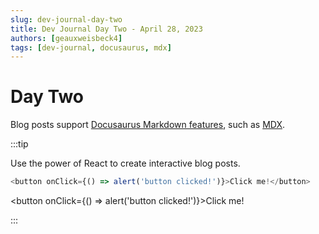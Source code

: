 ```yaml
---
slug: dev-journal-day-two
title: Dev Journal Day Two - April 28, 2023
authors: [geauxweisbeck4]
tags: [dev-journal, docusaurus, mdx]
---
```

# Day Two

Blog posts support [Docusaurus Markdown features](https://docusaurus.io/docs/markdown-features), such as [MDX](https://mdxjs.com/).

:::tip

Use the power of React to create interactive blog posts.

```js
<button onClick={() => alert('button clicked!')}>Click me!</button>
```

<button onClick={() => alert('button clicked!')}>Click me!</button>

:::
